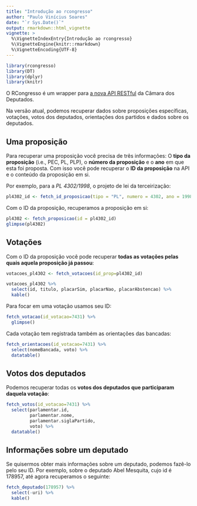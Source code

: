 ```yaml
---
title: "Introdução ao rcongresso"
author: "Paulo Vinícius Soares"
date: "`r Sys.Date()`"
output: rmarkdown::html_vignette
vignette: >
  %\VignetteIndexEntry{Introdução ao rcongresso}
  %\VignetteEngine{knitr::rmarkdown}
  %\VignetteEncoding{UTF-8}
---
```


```r
library(rcongresso)
library(DT)
library(dplyr)
library(knitr)
```


O RCongresso é um wrapper para [a nova API RESTful](https://dadosabertos.camara.leg.br/swagger/api.html) da Câmara dos Deputados. 

Na versão atual, podemos recuperar dados sobre proposições específicas, votações, votos dos deputados, orientações dos partidos e dados sobre os deputados. 

## Uma proposição
Para recuperar uma proposição você precisa de três informações: O **tipo da proposição** (i.e., PEC, PL, PLP), o **número da proposição** e o **ano** em que esta foi proposta. Com isso você pode recuperar o **ID da proposição** na API e o conteúdo da proposição em si.    

Por exemplo, para a *PL 4302/1998*, o projeto de lei da terceirização: 

```r
pl4302_id <- fetch_id_proposicao(tipo = "PL", numero = 4302, ano = 1998)
```

Com o ID da proposição, recuperamos a proposição em si: 

```r
pl4302 <- fetch_proposicao(id = pl4302_id)
glimpse(pl4302)
```

## Votações

Com o ID da proposição você pode recuperar **todas as votações pelas quais aquela proposição já passou**: 

```r
votacoes_pl4302 <- fetch_votacoes(id_prop=pl4302_id)

votacoes_pl4302 %>% 
  select(id, titulo, placarSim, placarNao, placarAbstencao) %>% 
  kable()
```

Para focar em uma votação usamos seu ID:

```r
fetch_votacao(id_votacao=7431) %>% 
  glimpse()
```

Cada votação tem registrada também as orientações das bancadas: 

```r
fetch_orientacoes(id_votacao=7431) %>% 
  select(nomeBancada, voto) %>% 
  datatable()
```

## Votos dos deputados

Podemos recuperar todas os **votos dos deputados que participaram daquela votação**:

```r
fetch_votos(id_votacao=7431) %>% 
  select(parlamentar.id, 
         parlamentar.nome, 
         parlamentar.siglaPartido, 
         voto) %>% 
  datatable()
```

## Informações sobre um deputado

Se quisermos obter mais informações sobre um deputado, podemos fazê-lo pelo seu ID. Por exemplo, sobre o deputado Abel Mesquita, cujo id é 178957, até agora recuperamos o seguinte:

```r
fetch_deputado(178957) %>%
  select(-uri) %>%
  kable()
```





